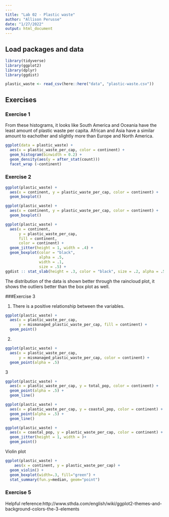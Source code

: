 ```yaml
---
---
title: "Lab 02 - Plastic waste"
author: "Allison Perusse"
date: "1/27/2022"
output: html_document
---
```

## Load packages and data

```r

library(tidyverse)
library(ggplot2)
library(dplyr)
library(ggdist)
```

```r
plastic_waste <- read_csv(here::here("data", "plastic-waste.csv"))
```

## Exercises

### Exercise 1

From these histograms, it looks like South America and Oceania have the least amount of plastic waste per capita. African and Asia have a similar amount to eachother and slightly more than Europe and North America.

```r
ggplot(data = plastic_waste) + 
  aes(x = plastic_waste_per_cap, color = continent) +
  geom_histogram(binwidth = 0.2) +
  geom_density(aes(y = after_stat(count)))
  facet_wrap (~continent) 
```

### Exercise 2

```r
ggplot(plastic_waste) +
  aes(x = continent, y = plastic_waste_per_cap, color = continent) +
  geom_boxplot()
```

```r
ggplot(plastic_waste) +
  aes(x = continent, y = plastic_waste_per_cap, color = continent) +   geom_jitter(height = 0, width = .4) +
  geom_boxplot()
```

``` r
ggplot(plastic_waste) +
  aes(x = continent,
      y = plastic_waste_per_cap, 
      fill = continent,
      color = continent) +
  geom_jitter(height = 1, width = .4) +
  geom_boxplot(color = "black",
               alpha = .5,
               width = .1,
               size = .5) +
ggdist :: stat_slab(height = .3, color = "black", size = .2, alpha = .5, position = position_nudge(y = .2 ))
```

The distribution of the data is shown better through the raincloud plot, it shows the outliers better than the box plot as well.

###Exercise 3

1. There is a positive relationship between the variables.
```r
ggplot(plastic_waste) +
  aes(x = plastic_waste_per_cap, 
      y = mismanaged_plastic_waste_per_cap, fill = continent) +
  geom_point()
```

2.
```r
ggplot(plastic_waste) +
  aes(x = plastic_waste_per_cap, 
      y = mismanaged_plastic_waste_per_cap, color = continent) +
  geom_point(alpha = .5)
```

3
```r
ggplot(plastic_waste) +
  aes(x = plastic_waste_per_cap, y = total_pop, color = continent) +
  geom_point(alpha = .5) +
  geom_line()
```
```r
ggplot(plastic_waste) +
  aes(x = plastic_waste_per_cap, y = coastal_pop, color = continent) +
  geom_point(alpha = .5) +
  geom_line()
```

```r
ggplot(plastic_waste) +
  aes(x = coastal_pop, y = plastic_waste_per_cap, color = continent) +
  geom_jitter(height = 1, width = )+
  geom_point() 
```

Violin plot
```r
ggplot(plastic_waste) +
    aes(x = continent, y = plastic_waste_per_cap) +
  geom_violin() +
  geom_boxplot(width=.3, fill="green") +
  stat_summary(fun.y=median, geom="point") 
```


### Exercise 5 

Helpful reference:http://www.sthda.com/english/wiki/ggplot2-themes-and-background-colors-the-3-elements


